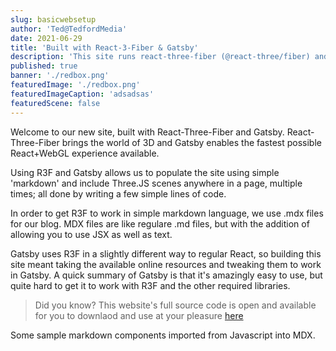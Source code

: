 ```yaml
---
slug: basicwebsetup
author: 'Ted@TedfordMedia'
date: 2021-06-29
title: 'Built with React-3-Fiber & Gatsby'
description: 'This site runs react-three-fiber (@react-three/fiber) and Gatsby'
published: true
banner: './redbox.png'
featuredImage: './redbox.png'
featuredImageCaption: 'adsadsas'
featuredScene: false
---
```

 
<Layout>  

Welcome to our new site, built with React-Three-Fiber and Gatsby.  React-Three-Fiber brings the world of 3D and Gatsby enables the fastest possible React+WebGL experience available.  

Using R3F and Gatsby allows us to populate the site using simple 'markdown' and include Three.JS scenes anywhere in a page, multiple times; all done by writing a few simple lines of code.

In order to get R3F to work in simple markdown language, we use .mdx files for our blog.  MDX files are like regulare .md files, but with the addition of allowing you to use JSX as well as text.  

Gatsby uses R3F in a slightly different way to regular React, so building this site meant taking the available online resources and tweaking them to work in Gatsby.  A quick summary of Gatsby is that it's amazingly easy to use, but quite hard to get it to work with R3F and the other required libraries.     

>Did you know? This website's full source code is open and available for you to downlaod and use at your pleasure <a href="https://github.com/TedfordMedia/tedfordmedia">here</a>
  
Some sample markdown components imported from Javascript into MDX.
</Layout>

<Layout>  
    <Test/> 
</Layout> 